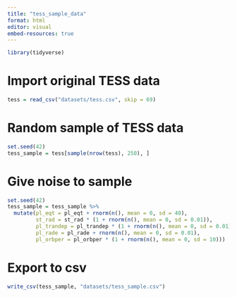 ---
title: "tess_sample_data"
format: html
editor: visual
embed-resources: true
---

```{r, message=FALSE, warning=FALSE}
library(tidyverse)
```

# Import original TESS data

```{r}
tess = read_csv("datasets/tess.csv", skip = 69)
```

# Random sample of TESS data

```{r}
set.seed(42)
tess_sample = tess[sample(nrow(tess), 250), ]
```

# Give noise to sample

```{r}
set.seed(42)
tess_sample = tess_sample %>% 
  mutate(pl_eqt = pl_eqt + rnorm(n(), mean = 0, sd = 40),
         st_rad = st_rad * (1 + rnorm(n(), mean = 0, sd = 0.01)),
         pl_trandep = pl_trandep * (1 + rnorm(n(), mean = 0, sd = 0.01)),
         pl_rade = pl_rade + rnorm(n(), mean = 0, sd = 0.01),
         pl_orbper = pl_orbper * (1 + rnorm(n(), mean = 0, sd = 10)))
```

# Export to csv

```{r}
write_csv(tess_sample, "datasets/tess_sample.csv")
```
